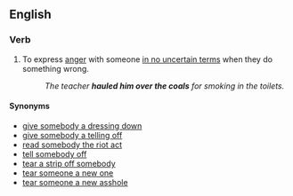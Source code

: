 ==English==

===Verb===
{{infl|en|verb|head=to [[haul]] somebody over the [[coal]]s}}

# {{idiom}} To express [[anger]] with someone [[in no uncertain terms]] when they do something wrong.
#: ''The teacher '''hauled him over the coals''' for smoking in the toilets.''

====Synonyms====
* [[dressing-down|give somebody a dressing down]]
* [[telling off|give somebody a telling off]]
* [[read somebody the riot act]]
* [[tell off|tell somebody off]]
* [[tear a strip off somebody]]
* [[tear someone a new one]]
* [[tear someone a new asshole]]